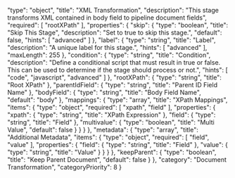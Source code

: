   "type": "object",
  "title": "XML Transformation",
  "description": "This stage transforms XML contained in body field to pipeline document fields",
  "required": [
    "rootXPath"
  ],
  "properties": {
    "skip": {
      "type": "boolean",
      "title": "Skip This Stage",
      "description": "Set to true to skip this stage.",
      "default": false,
      "hints": [
        "advanced"
      ]
    },
    "label": {
      "type": "string",
      "title": "Label",
      "description": "A unique label for this stage.",
      "hints": [
        "advanced"
      ],
      "maxLength": 255
    },
    "condition": {
      "type": "string",
      "title": "Condition",
      "description": "Define a conditional script that must result in true or false. This can be used to determine if the stage should process or not.",
      "hints": [
        "code",
        "javascript",
        "advanced"
      ]
    },
    "rootXPath": {
      "type": "string",
      "title": "Root XPath"
    },
    "parentIdField": {
      "type": "string",
      "title": "Parent ID Field Name"
    },
    "bodyField": {
      "type": "string",
      "title": "Body Field Name",
      "default": "body"
    },
    "mappings": {
      "type": "array",
      "title": "XPath Mappings",
      "items": {
        "type": "object",
        "required": [
          "xpath",
          "field"
        ],
        "properties": {
          "xpath": {
            "type": "string",
            "title": "XPath Expression"
          },
          "field": {
            "type": "string",
            "title": "Field"
          },
          "multivalue": {
            "type": "boolean",
            "title": "Multi Value",
            "default": false
          }
        }
      }
    },
    "metadata": {
      "type": "array",
      "title": "Additional Metadata",
      "items": {
        "type": "object",
        "required": [
          "field",
          "value"
        ],
        "properties": {
          "field": {
            "type": "string",
            "title": "Field"
          },
          "value": {
            "type": "string",
            "title": "Value"
          }
        }
      }
    },
    "keepParent": {
      "type": "boolean",
      "title": "Keep Parent Document",
      "default": false
    }
  },
  "category": "Document Transformation",
  "categoryPriority": 8
}
